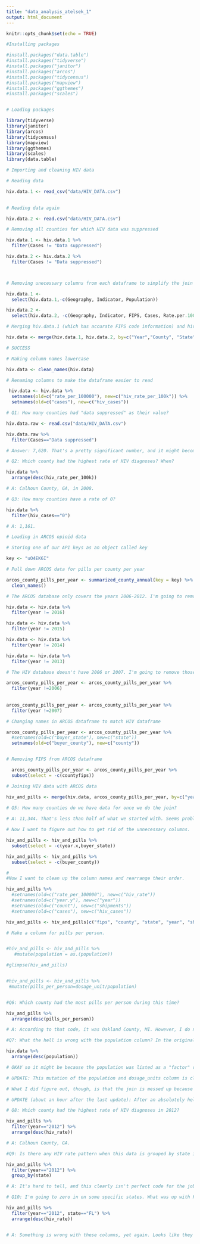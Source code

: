 ```yaml
---
title: "data_analysis_atelsek_1"
output: html_document
---
```


```r
knitr::opts_chunk$set(echo = TRUE)
```

```r

#Installing packages

#install.packages("data.table")
#install.packages("tidyverse")
#install.packages("janitor")
#install.packages("arcos")
#install.packages("tidycensus")
#install.packages("mapview")
#install.packages("ggthemes")
#install.packages("scales")


# Loading packages

library(tidyverse)
library(janitor)
library(arcos)
library(tidycensus)
library(mapview)
library(ggthemes)
library(scales)
library(data.table)

```

```r

# Importing and cleaning HIV data

# Reading data

hiv.data.1 <- read_csv("data/HIV_DATA.csv")
                     
```

```r

# Reading data again

hiv.data.2 <- read.csv("data/HIV_DATA.csv")

```

```r


# Removing all counties for which HIV data was suppressed

hiv.data.1 <- hiv.data.1 %>%
  filter(Cases != "Data suppressed")

hiv.data.2 <- hiv.data.2 %>%
  filter(Cases != "Data suppressed")



# Removing unecessary columns from each dataframe to simplify the join

hiv.data.1 <- 
  select(hiv.data.1,-c(Geography, Indicator, Population))

hiv.data.2 <- 
  select(hiv.data.2, -c(Geography, Indicator, FIPS, Cases, Rate.per.100000))


```


```r

# Merging hiv.data.1 (which has accurate FIPS code information) and hiv.data.2 (which has accurate population information)

hiv.data <- merge(hiv.data.1, hiv.data.2, by=c("Year","County", "State")) 

# SUCCESS 

# Making column names lowercase

hiv.data <- clean_names(hiv.data)

```

```r

# Renaming columns to make the dataframe easier to read

 hiv.data <- hiv.data %>% 
  setnames(old=c("rate_per_100000"), new=c("hiv_rate_per_100k")) %>%
  setnames(old=c("cases"), new=c("hiv_cases")) 


```

```r

# Q1: How many counties had "data suppressed" as their value?

hiv.data.raw <- read.csv("data/HIV_DATA.csv")

hiv.data.raw %>%
  filter(Cases=="Data suppressed")

# Answer: 7,620. That's a pretty significant number, and it might become a problem later on in the project.

```

```r

# Q2: Which county had the highest rate of HIV diagnoses? When?

hiv.data %>%
  arrange(desc(hiv_rate_per_100k))

# A: Calhoun County, GA, in 2008. 

```

``` r

# Q3: How many counties have a rate of 0?

hiv.data %>%
  filter(hiv_cases=="0")

# A: 1,161.


```

```r

# Loading in ARCOS opioid data

# Storing one of our API keys as an object called key

key <- "uO4EK6I"

# Pull down ARCOS data for pills per county per year

arcos_county_pills_per_year <- summarized_county_annual(key = key) %>%
  clean_names()

```

``` r

# The ARCOS database only covers the years 2006-2012. I'm going to remove the years that don't match up from the HIV data. For some reason it isn't working when I list the years I want to remove, so I guess I'll just do it four times.

hiv.data <- hiv.data %>%
  filter(year != 2016)

hiv.data <- hiv.data %>%
  filter(year != 2015)

hiv.data <- hiv.data %>%
  filter(year != 2014)

hiv.data <- hiv.data %>%
  filter(year != 2013)

# The HIV database doesn't have 2006 or 2007. I'm going to remove those from the ARCOS database.

arcos_county_pills_per_year <- arcos_county_pills_per_year %>%
  filter(year !=2006) 
  
  
arcos_county_pills_per_year <- arcos_county_pills_per_year %>% 
  filter(year !=2007)

```

```r

# Changing names in ARCOS dataframe to match HIV dataframe

arcos_county_pills_per_year <- arcos_county_pills_per_year %>% 
  #setnames(old=c("buyer_state"), new=c("state"))
  setnames(old=c("buyer_county"), new=c("county"))


# Removing FIPS from ARCOS dataframe

  arcos_county_pills_per_year <- arcos_county_pills_per_year %>%
  subset(select = -c(countyfips))


```

```r

# Joining HIV data with ARCOS data

hiv_and_pills <- merge(hiv.data, arcos_county_pills_per_year, by=c("year","county", "state")) 

```


```r

# Q5: How many counties do we have data for once we do the join? 
 
# A: 11,344. That's less than half of what we started with. Seems problematic. Maybe I will have to     focus on one state? Or a handful of states?

# Now I want to figure out how to get rid of the unnecessary columns. 

hiv_and_pills <- hiv_and_pills %>%
  subset(select = -c(year.x,buyer_state))

```

```r

hiv_and_pills <- hiv_and_pills %>%
  subset(select = -c(buyer_county))

```

```r
#
#Now I want to clean up the column names and rearrange their order. 

hiv_and_pills %>%
  #setnames(old=c("rate_per_100000"), new=c("hiv_rate")) 
  #setnames(old=c("year.y"), new=c("year")) 
  #setnames(old=c("count"), new=c("shipments")) 
  #setnames(old=c("cases"), new=c("hiv_cases")) 

```

```r

hiv_and_pills <- hiv_and_pills[c("fips", "county", "state", "year", "shipments", "dosage_unit", "hiv_cases", "hiv_rate", "population")]

```

```r

# Make a column for pills per person.


#hiv_and_pills <- hiv_and_pills %>% 
   #mutate(population = as.(population))

#glimpse(hiv_and_pills)


#hiv_and_pills <- hiv_and_pills %>%
 #mutate(pills_per_person=dosage_unit/population)



```

```r

#Q6: Which county had the most pills per person during this time?

hiv_and_pills %>%
  arrange(desc(pills_per_person))

# A: According to that code, it was Oakland County, MI. However, I do not trust this, because its population is listed as 4. How could a county with 4 people have 1,398 cases of HIV in 2012? There is clearly a problem here. I do not know what it is.


```

```r

#Q7: What the hell is wrong with the population column? In the original HIV dataset, Oakland County had a population of more than 1,000,000. Now, it says it has a population of 4. Something clearly went wrong with the join. 

hiv.data %>%
  arrange(desc(population))

# OKAY so it might be because the population was listed as a "factor" column in the OG dataset. Let me go back and fix that and try everything again. 

# UPDATE: This mutation of the population and dosage_units column is clearly breaking everything. It has something to do with the way the population column is formatted. I've been on stackoverflow and other sites for close to an hour, and can't figure out why it's messing everything up. That will have to wait until later. (I went back and commented that last chunk out.)

# What I did figure out, though, is that the join is messed up because the CSV axed off any "0"s that led off a FIPS code. I'm going to try and fix that.

# UPDATE (about an hour after the last update): After an absolutely hellish process, I have come to the conclusion that I will need Sean's help to figure out this issue with the FIPS code. For now, I'll analyze all the results I am able to get with the join.

```

```r

# Q8: Which county had the highest rate of HIV diagnoses in 2012?

hiv_and_pills %>%
  filter(year=="2012") %>%
  arrange(desc(hiv_rate))

# A: Calhoun County, GA.

```

```r

#Q9: Is there any HIV rate pattern when this data is grouped by state in the year 2012?

hiv_and_pills %>%
  filter(year=="2012") %>%
  group_by(state) 

# A: It's hard to tell, and this clearly isn't perfect code for the job. I'm going to try a different approach.

```

```r

# Q10: I'm going to zero in on some specific states. What was up with Florida in 2012?

hiv_and_pills %>%
  filter(year=="2012", state=="FL") %>%
  arrange(desc(hiv_rate))


# A: Something is wrong with these columns, yet again. Looks like they are factors, which means they can't be properly sorted in a numeric way. But every time I try to fix that, the numbers get clearly skewed.

```


